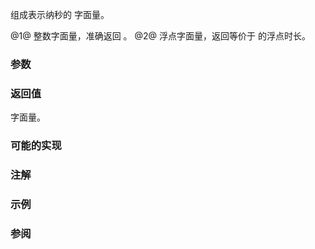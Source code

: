 {{cpp/title|n=literals::chrono_literals::|operator""ns}}
{{cpp/chrono/duration/navbar}}
{{dcl begin}}
{{dcl header|chrono}}
{{dcl|num=1|since=c++14|
constexpr std::chrono::nanoseconds
    operator""ns( unsigned long long nsec );
}}
{{dcl|num=2|since=c++14|
constexpr std::chrono::duration&lt;/* 未指明 */, std::nano&gt;
    operator""ns( long double nsec );
}}
{{dcl end}}

组成表示纳秒的 {{lc|std::chrono::duration}} 字面量。

@1@ 整数字面量，准确返回 {{c|std::chrono::nanoseconds(nsec)}}。
@2@ 浮点字面量，返回等价于 {{lc|std::chrono::nanoseconds}} 的浮点时长。

===参数===
{{par begin}}
{{par | nsec |纳秒数}}
{{par end}}

===返回值===
{{lc|std::chrono::duration}} 字面量。

===可能的实现===
{{eq fun
|1=
constexpr std::chrono::nanoseconds operator""ns(unsigned long long ns)
{
    return std::chrono::nanoseconds(ns);
}
constexpr std::chrono::duration&lt;long double, std::nano&gt; operator""ns(long double ns)
{
    return std::chrono::duration&lt;long double, std::nano&gt;(ns);
}
}}

===注解===
{{cpp/chrono/chrono_literals_namespace}}

===示例===
{{example
|code=
#include &lt;chrono&gt;
#include &lt;iostream&gt;

int main()
{
    using namespace std::chrono_literals;
    auto d1{250ns};
    std::chrono::nanoseconds d2{1us};
    std::cout &lt;&lt; d1 &lt;&lt; " = " &lt;&lt; d1.count() &lt;&lt; " 纳秒\n"
              &lt;&lt; d2 &lt;&lt; " = " &lt;&lt; d2.count() &lt;&lt; " 纳秒\n";
}
|output=
250ns = 250 纳秒
1000ns = 1000 纳秒
}}

===参阅===
{{dsc begin}}
{{dsc inc|cpp/chrono/duration/dsc constructor}}
{{dsc end}}

{{langlinks|de|en|es|fr|it|ja|pt|ru}}